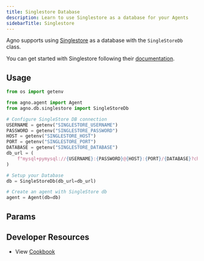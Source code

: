 ```yaml
---
title: Singlestore Database
description: Learn to use Singlestore as a database for your Agents
sidebarTitle: Singlestore
---
```


Agno supports using [Singlestore](https://www.singlestore.com/) as a database with the `SingleStoreDb` class.

You can get started with Singlestore following their [documentation](https://docs.singlestore.com/db/v9.0/introduction/).

## Usage

```python singlestore_for_agent.py
from os import getenv

from agno.agent import Agent
from agno.db.singlestore import SingleStoreDb

# Configure SingleStore DB connection
USERNAME = getenv("SINGLESTORE_USERNAME")
PASSWORD = getenv("SINGLESTORE_PASSWORD")
HOST = getenv("SINGLESTORE_HOST")
PORT = getenv("SINGLESTORE_PORT")
DATABASE = getenv("SINGLESTORE_DATABASE")
db_url = (
    f"mysql+pymysql://{USERNAME}:{PASSWORD}@{HOST}:{PORT}/{DATABASE}?charset=utf8mb4"
)

# Setup your Database
db = SingleStoreDb(db_url=db_url)

# Create an agent with SingleStore db
agent = Agent(db=db)
```

## Params

<Snippet file="db-singlestore-params.mdx" />

## Developer Resources

- View [Cookbook](https://github.com/agno-agi/agno/tree/v2.0/cookbook/db/singlestore/singlestore_for_agent.py)
